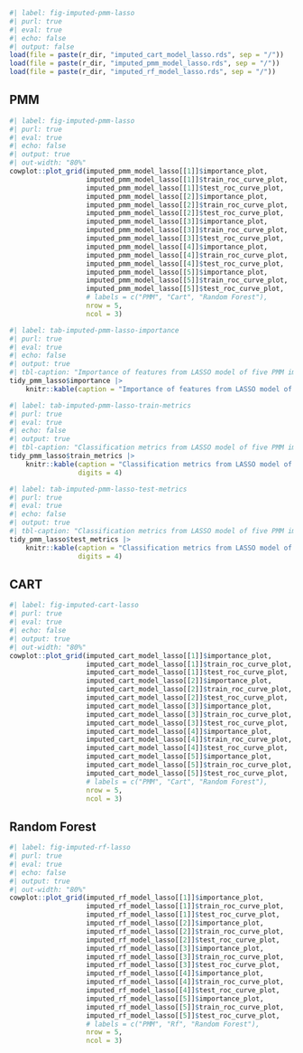 ``` r
#| label: fig-imputed-pmm-lasso
#| purl: true
#| eval: true
#| echo: false
#| output: false
load(file = paste(r_dir, "imputed_cart_model_lasso.rds", sep = "/"))
load(file = paste(r_dir, "imputed_pmm_model_lasso.rds", sep = "/"))
load(file = paste(r_dir, "imputed_rf_model_lasso.rds", sep = "/"))

```


::: {.panel-tabset}

## PMM

``` r
#| label: fig-imputed-pmm-lasso
#| purl: true
#| eval: true
#| echo: false
#| output: true
#| out-width: "80%"
cowplot::plot_grid(imputed_pmm_model_lasso[[1]]$importance_plot,
                   imputed_pmm_model_lasso[[1]]$train_roc_curve_plot,
                   imputed_pmm_model_lasso[[1]]$test_roc_curve_plot,
                   imputed_pmm_model_lasso[[2]]$importance_plot,
                   imputed_pmm_model_lasso[[2]]$train_roc_curve_plot,
                   imputed_pmm_model_lasso[[2]]$test_roc_curve_plot,
                   imputed_pmm_model_lasso[[3]]$importance_plot,
                   imputed_pmm_model_lasso[[3]]$train_roc_curve_plot,
                   imputed_pmm_model_lasso[[3]]$test_roc_curve_plot,
                   imputed_pmm_model_lasso[[4]]$importance_plot,
                   imputed_pmm_model_lasso[[4]]$train_roc_curve_plot,
                   imputed_pmm_model_lasso[[4]]$test_roc_curve_plot,
                   imputed_pmm_model_lasso[[5]]$importance_plot,
                   imputed_pmm_model_lasso[[5]]$train_roc_curve_plot,
                   imputed_pmm_model_lasso[[5]]$test_roc_curve_plot,
                   # labels = c("PMM", "Cart", "Random Forest"),
                   nrow = 5,
                   ncol = 3)

```

``` r
#| label: tab-imputed-pmm-lasso-importance
#| purl: true
#| eval: true
#| echo: false
#| output: true
#| tbl-caption: "Importance of features from LASSO model of five PMM imputed datasets."
tidy_pmm_lasso$importance |>
    knitr::kable(caption = "Importance of features from LASSO model of five PMM imputed datasets.")

```

``` r
#| label: tab-imputed-pmm-lasso-train-metrics
#| purl: true
#| eval: true
#| echo: false
#| output: true
#| tbl-caption: "Classification metrics from LASSO model of five PMM imputed datasets (Training Data)."
tidy_pmm_lasso$train_metrics |>
    knitr::kable(caption = "Classification metrics from LASSO model of five PMM imputed datasets (Training Data).",
                 digits = 4)

```

``` r
#| label: tab-imputed-pmm-lasso-test-metrics
#| purl: true
#| eval: true
#| echo: false
#| output: true
#| tbl-caption: "Classification metrics from LASSO model of five PMM imputed datasets (Testing Data)."
tidy_pmm_lasso$test_metrics |>
    knitr::kable(caption = "Classification metrics from LASSO model of five PMM imputed datasets (Testing Data).",
                 digits = 4)

```

## CART

``` r
#| label: fig-imputed-cart-lasso
#| purl: true
#| eval: true
#| echo: false
#| output: true
#| out-width: "80%"
cowplot::plot_grid(imputed_cart_model_lasso[[1]]$importance_plot,
                   imputed_cart_model_lasso[[1]]$train_roc_curve_plot,
                   imputed_cart_model_lasso[[1]]$test_roc_curve_plot,
                   imputed_cart_model_lasso[[2]]$importance_plot,
                   imputed_cart_model_lasso[[2]]$train_roc_curve_plot,
                   imputed_cart_model_lasso[[2]]$test_roc_curve_plot,
                   imputed_cart_model_lasso[[3]]$importance_plot,
                   imputed_cart_model_lasso[[3]]$train_roc_curve_plot,
                   imputed_cart_model_lasso[[3]]$test_roc_curve_plot,
                   imputed_cart_model_lasso[[4]]$importance_plot,
                   imputed_cart_model_lasso[[4]]$train_roc_curve_plot,
                   imputed_cart_model_lasso[[4]]$test_roc_curve_plot,
                   imputed_cart_model_lasso[[5]]$importance_plot,
                   imputed_cart_model_lasso[[5]]$train_roc_curve_plot,
                   imputed_cart_model_lasso[[5]]$test_roc_curve_plot,
                   # labels = c("PMM", "Cart", "Random Forest"),
                   nrow = 5,
                   ncol = 3)

```

## Random Forest

``` r
#| label: fig-imputed-rf-lasso
#| purl: true
#| eval: true
#| echo: false
#| output: true
#| out-width: "80%"
cowplot::plot_grid(imputed_rf_model_lasso[[1]]$importance_plot,
                   imputed_rf_model_lasso[[1]]$train_roc_curve_plot,
                   imputed_rf_model_lasso[[1]]$test_roc_curve_plot,
                   imputed_rf_model_lasso[[2]]$importance_plot,
                   imputed_rf_model_lasso[[2]]$train_roc_curve_plot,
                   imputed_rf_model_lasso[[2]]$test_roc_curve_plot,
                   imputed_rf_model_lasso[[3]]$importance_plot,
                   imputed_rf_model_lasso[[3]]$train_roc_curve_plot,
                   imputed_rf_model_lasso[[3]]$test_roc_curve_plot,
                   imputed_rf_model_lasso[[4]]$importance_plot,
                   imputed_rf_model_lasso[[4]]$train_roc_curve_plot,
                   imputed_rf_model_lasso[[4]]$test_roc_curve_plot,
                   imputed_rf_model_lasso[[5]]$importance_plot,
                   imputed_rf_model_lasso[[5]]$train_roc_curve_plot,
                   imputed_rf_model_lasso[[5]]$test_roc_curve_plot,
                   # labels = c("PMM", "Rf", "Random Forest"),
                   nrow = 5,
                   ncol = 3)

```

:::
